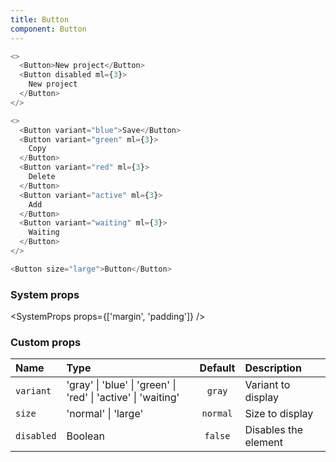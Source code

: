 ```yaml
---
title: Button
component: Button
---
```


```js live=true
<>
  <Button>New project</Button>
  <Button disabled ml={3}>
    New project
  </Button>
</>
```

```js live=true
<>
  <Button variant="blue">Save</Button>
  <Button variant="green" ml={3}>
    Copy
  </Button>
  <Button variant="red" ml={3}>
    Delete
  </Button>
  <Button variant="active" ml={3}>
    Add
  </Button>
  <Button variant="waiting" ml={3}>
    Waiting
  </Button>
</>
```

```js live=true
<Button size="large">Button</Button>
```

### System props

<SystemProps props={['margin', 'padding']} />

### Custom props

| Name       | Type                                                          | Default  | Description          |
| :--------- | :------------------------------------------------------------ | :------: | :------------------- |
| `variant`  | 'gray' \| 'blue' \| 'green' \| 'red' \| 'active' \| 'waiting' |  `gray`  | Variant to display   |
| `size`     | 'normal' \| 'large'                                           | `normal` | Size to display      |
| `disabled` | Boolean                                                       | `false`  | Disables the element |
